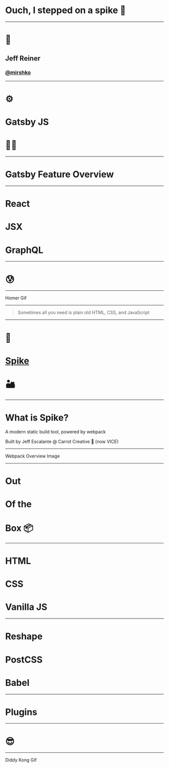 # Ouch, I stepped on a spike 🌵

---
# 🦄
## Jeff Reiner
### [@mirshko](https://twitter.com/mirshko)

---
# ⚙️
# Gatsby JS
# 👷‍♀️

---

# Gatsby Feature Overview

---

# React
# JSX
# GraphQL

---
# 😰

---
Homer Gif

---
> Sometimes all you need is plain old HTML, CSS, and JavaScript

---
# 🌵
# [Spike](https://spike.js.org/)
# 🏜

---
# What is Spike?

A modern static build tool, powered by webpack

Built by Jeff Escalante @ Carrot Creative 🥕 (now VICE)

---
Webpack Overview Image

---
# Out
# Of the
# Box 📦

---
# HTML
# CSS
# Vanilla JS

---
# Reshape
# PostCSS
# Babel

---
# Plugins

---
# 😎

---
Diddy Kong Gif